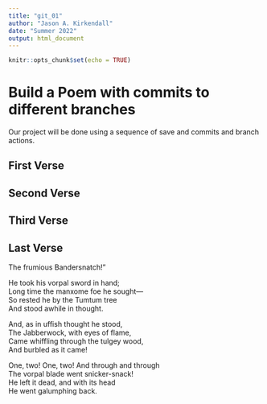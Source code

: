 ```yaml
---
title: "git_01"
author: "Jason A. Kirkendall"
date: "Summer 2022"
output: html_document
---
```


```r
knitr::opts_chunk$set(echo = TRUE)
```
# Build a Poem with commits to different branches
Our project will be done using a sequence of save and commits and branch actions.
<!-- Do not modify or change any text in "!--" bracketed areas such as this --- these are instructions to
you, if you change any of this the git program will notice it and compromise your git merging strategy !-->

## First Verse 
<!--Put the first five lines of a poem by Lewis Carrol in this section!-->

## Second Verse
<!--Put the first five lines of a poem by Robert Frost here!-->

## Third Verse
<!--Put the first two verses of The Walrus and the Carpenter here!-->

## Last Verse
<!--Put a short poem of your choice 8-20 lines,here!-->

  The frumious Bandersnatch!”  
  
He took his vorpal sword in hand;  
      Long time the manxome foe he sought—  
So rested he by the Tumtum tree  
      And stood awhile in thought.  
  
And, as in uffish thought he stood,  
      The Jabberwock, with eyes of flame,  
Came whiffling through the tulgey wood,  
      And burbled as it came!  

One, two! One, two! And through and through  
      The vorpal blade went snicker-snack!  
He left it dead, and with its head  
      He went galumphing back. 
